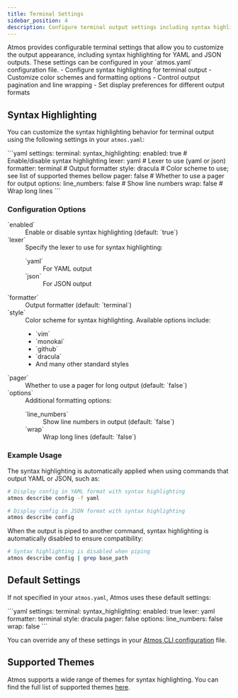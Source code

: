 ```yaml
---
title: Terminal Settings
sidebar_position: 4
description: Configure terminal output settings including syntax highlighting
---
```



<Intro>
Atmos provides configurable terminal settings that allow you to customize the output appearance, including syntax highlighting for YAML and JSON outputs. These settings can be configured in your `atmos.yaml` configuration file.
</Intro>

<KeyPoints>
- Configure syntax highlighting for terminal output
- Customize color schemes and formatting options
- Control output pagination and line wrapping
- Set display preferences for different output formats
</KeyPoints>

## Syntax Highlighting

You can customize the syntax highlighting behavior for terminal output using the following settings in your `atmos.yaml`:

<File title="atmos.yaml">
```yaml
settings:
  terminal:
    syntax_highlighting:
      enabled: true         # Enable/disable syntax highlighting
      lexer: yaml           # Lexer to use (yaml or json)
      formatter: terminal   # Output formatter
      style: dracula        # Color scheme to use; see list of supported themes bellow
      pager: false          # Whether to use a pager for output
      options:
        line_numbers: false # Show line numbers
        wrap: false         # Wrap long lines
```
</File>

### Configuration Options

<dl>
  <dt>`enabled`</dt>
  <dd>Enable or disable syntax highlighting (default: `true`)</dd>
  
  <dt>`lexer`</dt>
  <dd>
    Specify the lexer to use for syntax highlighting:
    <dl>
      <dt>`yaml`</dt>
      <dd>For YAML output</dd>
      <dt>`json`</dt>
      <dd>For JSON output</dd>
    </dl>
  </dd>
  
  <dt>`formatter`</dt>
  <dd>Output formatter (default: `terminal`)</dd>
  
  <dt>`style`</dt>
  <dd>
    Color scheme for syntax highlighting. Available options include:
    <ul>
      <li>`vim`</li>
      <li>`monokai`</li>
      <li>`github`</li>
      <li>`dracula`</li>
      <li>And many other standard styles</li>
    </ul>
  </dd>
  
  <dt>`pager`</dt>
  <dd>Whether to use a pager for long output (default: `false`)</dd>
  
  <dt>`options`</dt>
  <dd>
    Additional formatting options:
    <dl>
      <dt>`line_numbers`</dt>
      <dd>Show line numbers in output (default: `false`)</dd>
      <dt>`wrap`</dt>
      <dd>Wrap long lines (default: `false`)</dd>
    </dl>
  </dd>
</dl>

### Example Usage

The syntax highlighting is automatically applied when using commands that output YAML or JSON, such as:

```bash
# Display config in YAML format with syntax highlighting
atmos describe config -f yaml

# Display config in JSON format with syntax highlighting
atmos describe config
```

<Note>
When the output is piped to another command, syntax highlighting is automatically disabled to ensure compatibility:

```bash
# Syntax highlighting is disabled when piping
atmos describe config | grep base_path
```
</Note>

## Default Settings

If not specified in your `atmos.yaml`, Atmos uses these default settings:

<File title="atmos.yaml">
```yaml
settings:
  terminal:
    syntax_highlighting:
      enabled: true
      lexer: yaml
      formatter: terminal
      style: dracula
      pager: false
      options:
        line_numbers: false
        wrap: false
```
</File>

You can override any of these settings in your [Atmos CLI configuration](/cli/configuration) file. 

## Supported Themes

Atmos supports a wide range of themes for syntax highlighting. You can find the full list of supported themes [here](https://xyproto.github.io/splash/docs/).
